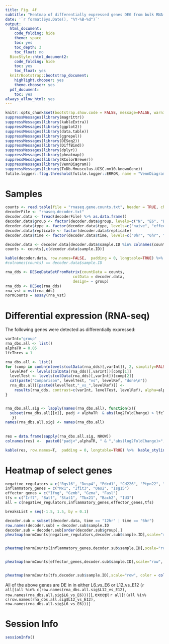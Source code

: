 ```yaml
---
title: Fig. 4f
subtitle: "Heatmap of differentially expressed genes DEG from bulk RNA-SEQ"
date: '`r format(Sys.Date(), "%Y-%B-%d")`'
output:
  html_document:
    code_folding: hide
    theme: space
    toc: yes
    toc_depth: 3
    toc_float: no
  BiocStyle::html_document2:
    code_folding: hide
    toc: yes
    toc_float: yes
  knitrBootstrap::bootstrap_document:
    highlight.chooser: yes
    theme.chooser: yes
  pdf_document:
    toc: yes
always_allow_html: yes
---
```


```r
knitr::opts_chunk$set(bootstrap.show.code = FALSE, message=FALSE, warning=FALSE)
suppressMessages(library(magrittr))
suppressMessages(library(kableExtra))
suppressMessages(library(ggplot2))
suppressMessages(library(data.table))
suppressMessages(library(ggrepel))
suppressMessages(library(DESeq2))
suppressMessages(library(DiffBind))
suppressMessages(library(dplyr))
suppressMessages(library(pheatmap))
suppressMessages(library(RColorBrewer))
suppressMessages(library(VennDiagram))
suppressMessages(library(TxDb.Mmusculus.UCSC.mm10.knownGene))
futile.logger::flog.threshold(futile.logger::ERROR, name = "VennDiagramLogger")
```



# Samples

```r
counts <- read.table(file = "rnaseq.gene.counts.txt", header = TRUE, check.names=FALSE, row.names=1)
decoderFile <- "rnaseq.decoder.txt"
decoder.data <- fread(decoderFile) %>% as.data.frame()
decoder.data$group <- factor(decoder.data$group, levels=c("N", "E6", "E12", "E24","L6", "L12", "L24"))
decoder.data$type <- factor(decoder.data$type, levels=c("naive", "effector", "tumor"))
decoder.data$replicate <- factor(decoder.data$replicate)
decoder.data$time <- factor(decoder.data$time, levels=c("0hr", "6hr", "12hr", "24hr"))

decoder.data <- decoder.data[decoder.data$sample.ID %in% colnames(counts),]
counts <- counts[,c(decoder.data$sample.ID)]

kable(decoder.data, row.names=FALSE,  padding = 0, longtable=TRUE) %>%  kable_styling(bootstrap_options = c("striped", "hover", "condensed"))
#colnames(counts) == decoder.data$sample.ID 
```

```r
rna_dds <- DESeqDataSetFromMatrix(countData = counts,
                              colData = decoder.data,
                              design= ~ group)
rna_dds <- DESeq(rna_dds)
rna_vst = vst(rna_dds)
normCounts = assay(rna_vst)
```

# Differential expression (RNA-seq)

The following genes were detected as differentially expressed:

```r
varInt="group"
rna_dbs.all <- list()
alphaTR = 0.05
lfcThres = 1

rna_dbs.all <- list()
for (comp in combn(nlevels(colData(rna_dds)[,varInt]), 2, simplify=FALSE)){
  levelRef <- levels(colData(rna_dds)[,varInt])[comp[1]]
  levelTest <- levels(colData(rna_dds)[,varInt])[comp[2]]
  cat(paste("Comparison", levelTest, "vs", levelRef, "done\n"))
  rna_dbs.all[[paste0(levelTest,"_vs_",levelRef)]] <- 
    results(rna_dds, contrast=c(varInt, levelTest, levelRef), alpha=alphaTR) %>% as.data.frame()
}


rna_dbs.all.sig <- lapply(names(rna_dbs.all), function(x){
  subset(rna_dbs.all[[x]], padj < alphaTR  & abs(log2FoldChange) > lfcThres)
   })
names(rna_dbs.all.sig) <- names(rna_dbs.all)
 
 
res = data.frame(sapply(rna_dbs.all.sig, NROW))
colnames(res) <-  paste0("padj<",alphaTR, " & ","abs(log2FoldChange)>",lfcThres)

kable(res, row.names=T,  padding = 0, longtable=TRUE) %>%  kable_styling(bootstrap_options = c("striped", "hover", "condensed"), full_width = F)
```


# Heatmap of select genes

```r
negative_regulators = c("Rgs16", "Dusp4", "Pdcd1", "Cd226", "Ptpn22", "Ctla4", "Tigit")
inflammatory_genes = c("Mx1", "Ifit3", "Oas2", "Isg15")
effector_genes = c("Ifng", "Gzmb", "Gzma", "Fasl")
tfs = c("Irf7", "Batf", "Stat1", "Tbx21", "Bach2", "Id3")
all = c(negative_regulators,inflammatory_genes,effector_genes,tfs)

breaksList = seq(-1.5, 1.5, by = 0.1)

decoder.sub = subset(decoder.data, time == "12hr" | time == "6hr")
row.names(decoder.sub) = decoder.sub$sample.ID
decoder.sub = decoder.sub[order(decoder.sub$group),]
pheatmap(normCounts[negative_regulators,decoder.sub$sample.ID],scale="row", color = colorRampPalette(rev(brewer.pal(n = 5, name = "RdBu")))(length(breaksList)), breaks = breaksList, cluster_rows = F, cluster_cols = F, annotation_col = decoder.sub[,"group", drop=F], gaps_col = 6, cellwidth = 25, cellheight = 25, main = "Negative Regulators")


pheatmap(normCounts[inflammatory_genes,decoder.sub$sample.ID],scale="row", color = colorRampPalette(rev(brewer.pal(n = 5, name = "RdBu")))(length(breaksList)), breaks = breaksList, cluster_rows = F, cluster_cols = F, annotation_col = decoder.sub[,"group", drop=F], gaps_col = 6, cellwidth = 25, cellheight = 25, main = "Inflammatory Genes")


pheatmap(normCounts[effector_genes,decoder.sub$sample.ID],scale="row", color = colorRampPalette(rev(brewer.pal(n = 5, name = "RdBu")))(length(breaksList)), breaks = breaksList, cluster_rows = F, cluster_cols = F, annotation_col = decoder.sub[,"group", drop=F], gaps_col = 6, cellwidth = 25, cellheight = 25, main = "Effector Genes")


pheatmap(normCounts[tfs,decoder.sub$sample.ID],scale="row", color = colorRampPalette(rev(brewer.pal(n = 5, name = "RdBu")))(length(breaksList)), breaks = breaksList, cluster_rows = F, cluster_cols = F, annotation_col = decoder.sub[,"group", drop=F], gaps_col = 6, cellwidth = 25, cellheight = 25, main = "Transcription Factors")


```


All of the above genes are DE in in either L6_vs_E6 or L12_vs_E12 (`r all[(all %in% c(row.names(rna_dbs.all.sig$L12_vs_E12), row.names(rna_dbs.all.sig$L6_vs_E6)))]`), except `r all[!(all %in% c(row.names(rna_dbs.all.sig$L12_vs_E12), row.names(rna_dbs.all.sig$L6_vs_E6)))]`

# Session Info
```r
sessionInfo()
```
